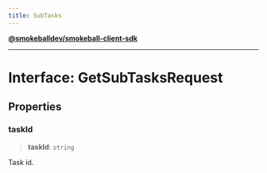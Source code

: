 ```yaml
---
title: SubTasks
---
```

[**@smokeballdev/smokeball-client-sdk**](./../../../../README)

***

# Interface: GetSubTasksRequest

## Properties

### taskId

> **taskId**: `string`

Task id.
